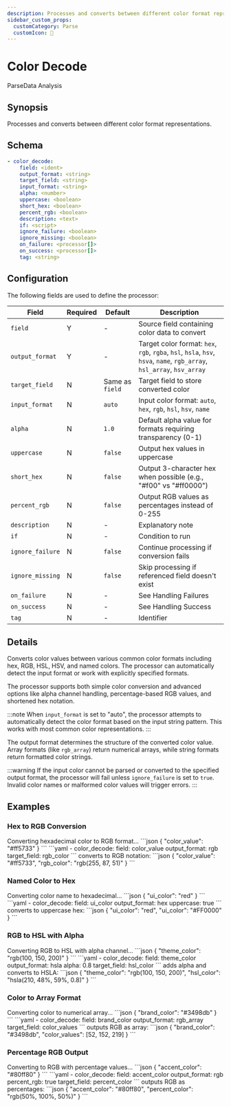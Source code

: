 ```yaml
---
description: Processes and converts between different color format representations
sidebar_custom_props:
  customCategory: Parse
  customIcon: 🎨
---
```


# Color Decode

<span className="theme-doc-version-badge badge badge--primary">Parse</span><span className="theme-doc-version-badge badge badge--secondary">Data Analysis</span>

## Synopsis

Processes and converts between different color format representations.

## Schema

```yaml {2-4}
- color_decode:
    field: <ident>
    output_format: <string>
    target_field: <string>
    input_format: <string>
    alpha: <number>
    uppercase: <boolean>
    short_hex: <boolean>
    percent_rgb: <boolean>
    description: <text>
    if: <script>
    ignore_failure: <boolean>
    ignore_missing: <boolean>
    on_failure: <processor[]>
    on_success: <processor[]>
    tag: <string>
```

## Configuration

The following fields are used to define the processor:

|Field|Required|Default|Description|
|---|---|---|---|
|`field`|Y|-|Source field containing color data to convert|
|`output_format`|Y|-|Target color format: `hex`, `rgb`, `rgba`, `hsl`, `hsla`, `hsv`, `hsva`, `name`, `rgb_array`, `hsl_array`, `hsv_array`|
|`target_field`|N|Same as `field`|Target field to store converted color|
|`input_format`|N|`auto`|Input color format: `auto`, `hex`, `rgb`, `hsl`, `hsv`, `name`|
|`alpha`|N|`1.0`|Default alpha value for formats requiring transparency (0-1)|
|`uppercase`|N|`false`|Output hex values in uppercase|
|`short_hex`|N|`false`|Output 3-character hex when possible (e.g., "#f00" vs "#ff0000")|
|`percent_rgb`|N|`false`|Output RGB values as percentages instead of 0-255|
|`description`|N|-|Explanatory note|
|`if`|N|-|Condition to run|
|`ignore_failure`|N|`false`|Continue processing if conversion fails|
|`ignore_missing`|N|`false`|Skip processing if referenced field doesn't exist|
|`on_failure`|N|-|See <Topic id="handling-failures">Handling Failures</Topic>|
|`on_success`|N|-|See <Topic id="handling-success">Handling Success</Topic>|
|`tag`|N|-|Identifier|

## Details

Converts color values between various common color formats including hex, RGB, HSL, HSV, and named colors. The processor can automatically detect the input format or work with explicitly specified formats.

The processor supports both simple color conversion and advanced options like alpha channel handling, percentage-based RGB values, and shortened hex notation.

:::note
When `input_format` is set to "auto", the processor attempts to automatically detect the color format based on the input string pattern. This works with most common color representations.
:::

The output format determines the structure of the converted color value. Array formats (like `rgb_array`) return numerical arrays, while string formats return formatted color strings.

:::warning
If the input color cannot be parsed or converted to the specified output format, the processor will fail unless `ignore_failure` is set to `true`. Invalid color names or malformed color values will trigger errors.
:::

## Examples

### Hex to RGB Conversion

<ExampleGrid>
  <CommentCol>
    Converting hexadecimal color to RGB format...
  </CommentCol>
  <CodeCol>
    ```json
    {
      "color_value": "#ff5733"
    }
    ```
    ```yaml
    - color_decode:
        field: color_value
        output_format: rgb
        target_field: rgb_color
    ```
  </CodeCol>
  <CommentCol>
    converts to RGB notation:
  </CommentCol>
  <CodeCol>
    ```json
    {
      "color_value": "#ff5733",
      "rgb_color": "rgb(255, 87, 51)"
    }
    ```
  </CodeCol>
</ExampleGrid>

### Named Color to Hex

<ExampleGrid>
  <CommentCol>
    Converting color name to hexadecimal...
  </CommentCol>
  <CodeCol>
    ```json
    {
      "ui_color": "red"
    }
    ```
    ```yaml
    - color_decode:
        field: ui_color
        output_format: hex
        uppercase: true
    ```
  </CodeCol>
  <CommentCol>
    converts to uppercase hex:
  </CommentCol>
  <CodeCol>
    ```json
    {
      "ui_color": "red",
      "ui_color": "#FF0000"
    }
    ```
  </CodeCol>
</ExampleGrid>

### RGB to HSL with Alpha

<ExampleGrid>
  <CommentCol>
    Converting RGB to HSL with alpha channel...
  </CommentCol>
  <CodeCol>
    ```json
    {
      "theme_color": "rgb(100, 150, 200)"
    }
    ```
    ```yaml
    - color_decode:
        field: theme_color
        output_format: hsla
        alpha: 0.8
        target_field: hsl_color
    ```
  </CodeCol>
  <CommentCol>
    adds alpha and converts to HSLA:
  </CommentCol>
  <CodeCol>
    ```json
    {
      "theme_color": "rgb(100, 150, 200)",
      "hsl_color": "hsla(210, 48%, 59%, 0.8)"
    }
    ```
  </CodeCol>
</ExampleGrid>

### Color to Array Format

<ExampleGrid>
  <CommentCol>
    Converting color to numerical array...
  </CommentCol>
  <CodeCol>
    ```json
    {
      "brand_color": "#3498db"
    }
    ```
    ```yaml
    - color_decode:
        field: brand_color
        output_format: rgb_array
        target_field: color_values
    ```
  </CodeCol>
  <CommentCol>
    outputs RGB as array:
  </CommentCol>
  <CodeCol>
    ```json
    {
      "brand_color": "#3498db",
      "color_values": [52, 152, 219]
    }
    ```
  </CodeCol>
</ExampleGrid>

### Percentage RGB Output

<ExampleGrid>
  <CommentCol>
    Converting to RGB with percentage values...
  </CommentCol>
  <CodeCol>
    ```json
    {
      "accent_color": "#80ff80"
    }
    ```
    ```yaml
    - color_decode:
        field: accent_color
        output_format: rgb
        percent_rgb: true
        target_field: percent_color
    ```
  </CodeCol>
  <CommentCol>
    outputs RGB as percentages:
  </CommentCol>
  <CodeCol>
    ```json
    {
      "accent_color": "#80ff80",
      "percent_color": "rgb(50%, 100%, 50%)"
    }
    ```
  </CodeCol>
</ExampleGrid>